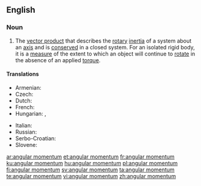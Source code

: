 ==English==

===Noun===
{{wikipedia}}
{{en-noun|head=[[angular]] [[momentum]]|angular momenta}}

# {{context|physics|lang=en}} The [[vector product]] that describes the [[rotary]] [[inertia]] of a system about an [[axis]] and is [[conserved]] in a closed system. For an isolated rigid body, it is a [[measure]] of the extent to which an object will continue to [[rotate]] in the absence of an applied [[torque]].

====Translations====
{{trans-top|angular momentum}}
* Armenian: {{t|hy|իմպուլսի մոմենտ|tr=impulsi moment|sc=Armn}}
* Czech: {{t|cs|moment hybnosti|m}}
* Dutch: {{t+|nl|impulsmoment}}
* French: {{t|fr|moment angulaire|m}}
* Hungarian: {{t|hu|impulzusmomentum}}, {{t|hu|impulzusnyomaték}}
{{trans-mid}}
* Italian: {{t|it|momento angolare|m}}
* Russian: {{t|ru|момент импульса|m|tr=momént ímpul’sa|sc=Cyrl}}
* Serbo-Croatian: {{t|sh|ugaoni moment|m}}
* Slovene: {{t|sl|kotni moment|m}}
{{trans-bottom}}

[[ar:angular momentum]]
[[et:angular momentum]]
[[fr:angular momentum]]
[[ku:angular momentum]]
[[hu:angular momentum]]
[[pl:angular momentum]]
[[fi:angular momentum]]
[[sv:angular momentum]]
[[ta:angular momentum]]
[[te:angular momentum]]
[[vi:angular momentum]]
[[zh:angular momentum]]